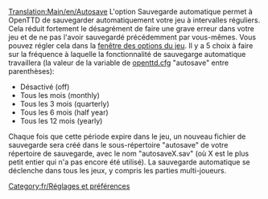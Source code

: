 [[Translation:Main/en/Autosave]]
L'option Sauvegarde automatique permet à OpenTTD de sauvegarder automatiquement votre jeu à intervalles réguliers. Cela réduit fortement le désagrément de faire une grave erreur dans votre jeu et de ne pas l'avoir sauvegardé précédemment par vous-mêmes. Vous pouvez régler cela dans la [[Main/fr/Fenêtre des options du jeu|fenêtre des options du jeu]]. Il y a 5 choix à faire sur la fréquence à laquelle la fonctionnalité de sauvegarge automatique travaillera (la valeur de la variable de [[Main/fr/Openttd.cfg|openttd.cfg]] "autosave" entre parenthèses):

* Désactivé (off)
* Tous les mois (monthly)
* Tous les 3 mois (quarterly)
* Tous les 6 mois (half year)
* Tous les 12 mois (yearly)

Chaque fois que cette période expire dans le jeu, un nouveau fichier de sauvegarde sera créé dans le sous-répertoire "autosave" de votre répertoire de sauvegarde, avec le nom "autosaveX.sav" (où X est le plus petit entier qui n'a pas encore été utilisé). La sauvegarde automatique se déclenche dans tous les jeux, y compris les parties multi-joueurs.

[[Category:fr/Réglages et préférences]]